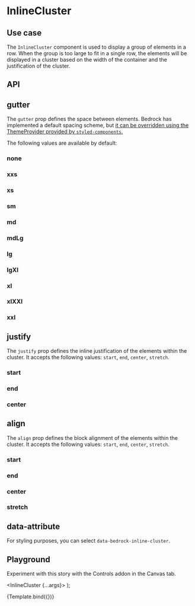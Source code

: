 

<Meta title="Components/InlineCluster" component={InlineCluster} />

# InlineCluster

## Use case

The `InlineCluster` component is used to display a group of elements in a row. When the group is too large to fit in a single row, the elements will be displayed in a cluster based on the width of the container and the justification of the cluster.

## API

<Story name="API" argTypes={argTypes} />

<ArgsTable story="API" />

## gutter

The `gutter` prop defines the space between elements. Bedrock has implemented a default spacing scheme, but [it can be overridden using the ThemeProvider provided by `styled-components`.](/docs/spacing--page#integrating-with-your-design-system)

The following values are available by default:

<Preview withToolbar withSource="open">
  <Story name="gutter">
    <h3>none</h3>
    <InlineCluster gutter="none">
      <Box widthLevel={5} />
      <Box widthLevel={0.5} />
      <Box />
      <Box widthLevel={4} />
    </InlineCluster>
    <h3>xxs</h3>
    <InlineCluster gutter="xxs">
      <Box widthLevel={5} />
      <Box widthLevel={0.5} />
      <Box />
      <Box widthLevel={4} />
    </InlineCluster>
    <h3>xs</h3>
    <InlineCluster gutter="xs">
      <Box widthLevel={5} />
      <Box widthLevel={0.5} />
      <Box />
      <Box widthLevel={4} />
    </InlineCluster>
    <h3>sm</h3>
    <InlineCluster gutter="sm">
      <Box widthLevel={5} />
      <Box widthLevel={0.5} />
      <Box />
      <Box widthLevel={4} />
    </InlineCluster>
    <h3>md</h3>
    <InlineCluster gutter="md">
      <Box widthLevel={5} />
      <Box widthLevel={0.5} />
      <Box />
      <Box widthLevel={4} />
    </InlineCluster>
    <h3>mdLg</h3>
    <InlineCluster gutter="mdLg">
      <Box widthLevel={5} />
      <Box widthLevel={0.5} />
      <Box />
      <Box widthLevel={4} />
    </InlineCluster>
    <h3>lg</h3>
    <InlineCluster gutter="lg">
      <Box widthLevel={5} />
      <Box widthLevel={0.5} />
      <Box />
      <Box widthLevel={4} />
    </InlineCluster>
    <h3>lgXl</h3>
    <InlineCluster gutter="lgXl">
      <Box widthLevel={5} />
      <Box widthLevel={0.5} />
      <Box />
      <Box widthLevel={4} />
    </InlineCluster>
    <h3>xl</h3>
    <InlineCluster gutter="xl">
      <Box widthLevel={5} />
      <Box widthLevel={0.5} />
      <Box />
      <Box widthLevel={4} />
    </InlineCluster>
    <h3>xlXXl</h3>
    <InlineCluster gutter="xlXXl">
      <Box widthLevel={5} />
      <Box widthLevel={0.5} />
      <Box />
      <Box widthLevel={4} />
    </InlineCluster>
    <h3>xxl</h3>
    <InlineCluster gutter="xxl">
      <Box widthLevel={5} />
      <Box widthLevel={0.5} />
      <Box />
      <Box widthLevel={4} />
    </InlineCluster>
  </Story>
</Preview>

## justify

The `justify` prop defines the inline justification of the elements within the cluster. It accepts the following values: `start`, `end`, `center`, `stretch`.

<Preview withToolbar withSource="open">
  <Story name="justify">
    <h3>start</h3>
    <InlineCluster justify="start" gutter="xl">
      <Box widthLevel={5} />
      <Box widthLevel={0.5} />
      <Box />
      <Box widthLevel={4} />
    </InlineCluster>
    <h3>end</h3>
    <InlineCluster justify="end" gutter="xl">
      <Box widthLevel={5} />
      <Box widthLevel={0.5} />
      <Box />
      <Box widthLevel={4} />
    </InlineCluster>
    <h3>center</h3>
    <InlineCluster justify="center" gutter="xl">
      <Box widthLevel={5} />
      <Box widthLevel={0.5} />
      <Box />
      <Box widthLevel={4} />
    </InlineCluster>
  </Story>
</Preview>

## align

The `align` prop defines the block alignment of the elements within the cluster. It accepts the following values: `start`, `end`, `center`, `stretch`.

<Preview withToolbar withSource="open">
  <Story name="align">
    <h3>start</h3>
    <InlineCluster align="start" gutter="xl">
      <Box style={{ height: 200 }} widthLevel={5} />
      <Box widthLevel={0.5} />
      <Box />
    </InlineCluster>
    <h3>end</h3>
    <InlineCluster align="end" gutter="xl">
      <Box style={{ height: 200 }} widthLevel={5} />
      <Box widthLevel={0.5} />
      <Box />
    </InlineCluster>
    <h3>center</h3>
    <InlineCluster align="center" gutter="xl">
      <Box style={{ height: 200 }} widthLevel={5} />
      <Box widthLevel={0.5} />
      <Box />
    </InlineCluster>
    <h3>stretch</h3>
    <InlineCluster align="stretch" gutter="xl">
      <Box style={{ height: 200 }} widthLevel={5} />
      <Box widthLevel={0.5} />
      <Box />
    </InlineCluster>
  </Story>
</Preview>

## data-attribute

For styling purposes, you can select `data-bedrock-inline-cluster`.

## Playground

Experiment with this story with the Controls addon in the Canvas tab.

   <InlineCluster {...args}>
      <Box widthLevel={5} />
      <Box widthLevel={0.5} />
      <Box />
      <Box widthLevel={4} />
    </InlineCluster>
);

<Canvas withToolbar>
  <Story
    name="Playground"
    args={{
      gutter: "lg",
      justify: "start",
      align: "start",
    }}
    argTypes={argTypes}
  >
    {Template.bind({})}
  </Story>
</Canvas>

<ArgsTable story="Playground" />
